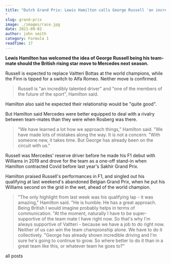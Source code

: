 ```yaml
---
title: "Dutch Grand Prix: Lewis Hamilton calls George Russell 'an incredibly talented driver'
"
slug: grand-prix
image: ./images/race.jpg
date: 2021-09-02
author: john smith
category: Formula 1
readTime: 17
---
```



**Lewis Hamilton has welcomed the idea of George Russell being his team-mate should the British rising star move to Mercedes next season.**

Russell is expected to replace Valtteri Bottas at the world champions, while the Finn is tipped for a switch to Alfa Romeo. Neither move is confirmed.

<blockquote>
  Russell is "an incredibly talented driver" and "one of the members of the
  future of the sport", Hamilton said.
</blockquote>

Hamilton also said he expected their relationship would be "quite good".

But Hamilton said Mercedes were better equipped to deal with a rivalry between team-mates than they were when Rosberg was there.

<blockquote>
  "We have learned a lot how we approach things," Hamilton said. "We have made
  lots of mistakes along the way. It is not a concern. "With someone new, it
  takes time. But George has already been on the circuit with us."
</blockquote>

Russell was Mercedes' reserve driver before he made his F1 debut with Williams in 2019 and drove for the team as a one-off stand-in when Hamilton contracted Covid before last year's Sakhir Grand Prix.

Hamilton praised Russell's performances in F1, and singled out his qualifying at last weekend's abandoned Belgian Grand Prix, when he put his Williams second on the grid in the wet, ahead of the world champion.

<blockquote>
  "The only highlight from last week was his qualifying lap - it was amazing,"
  Hamilton said. "He is humble. He has a great approach. Being British I would
  imagine probably helps in terms of communication. "At the moment, naturally I
  have to be super-supportive of the team mate I have right now. So that's why
  I'm always supportive of Valtteri - because we have a job to do right now.
  Neither of us can win the team championship alone. We have to do it
  collectively. "George has already shown incredible driving and I'm sure he's
  going to continue to grow. So where better to do it than in a great team like
  this, or whatever team he goes to?"
</blockquote>

<Link to="/posts" className="btn center-btn">
  all posts
</Link>

